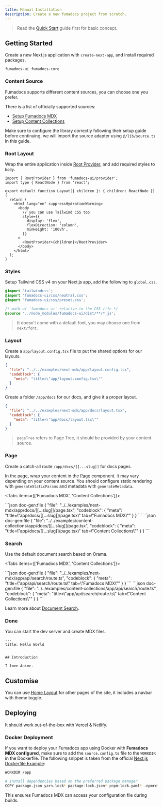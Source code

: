 ```yaml
---
title: Manual Installation
description: Create a new fumadocs project from scratch.
---
```


> Read the [Quick Start](/docs) guide first for basic concept.

## Getting Started

Create a new Next.js application with `create-next-app`, and install required packages.

```mdx
fumadocs-ui fumadocs-core
```

### Content Source

Fumadocs supports different content sources, you can choose one you prefer.

There is a list of officially supported sources:

- [Setup Fumadocs MDX](/docs/mdx)
- [Setup Content Collections](/docs/headless/content-collections)

Make sure to configure the library correctly following their setup guide before continuing, we will import the source adapter using `@/lib/source.ts` in this guide.

### Root Layout

Wrap the entire application inside [Root Provider](/docs/layouts/root-provider), and add required styles to `body`.

```tsx
import { RootProvider } from 'fumadocs-ui/provider';
import type { ReactNode } from 'react';

export default function Layout({ children }: { children: ReactNode }) {
  return (
    <html lang="en" suppressHydrationWarning>
      <body
        // you can use Tailwind CSS too
        style={{
          display: 'flex',
          flexDirection: 'column',
          minHeight: '100vh',
        }}
      >
        <RootProvider>{children}</RootProvider>
      </body>
    </html>
  );
}
```

### Styles

Setup Tailwind CSS v4 on your Next.js app, add the following to `global.css`.

```css title="Tailwind CSS"
@import 'tailwindcss';
@import 'fumadocs-ui/css/neutral.css';
@import 'fumadocs-ui/css/preset.css';

/* path of `fumadocs-ui` relative to the CSS file */
@source '../node_modules/fumadocs-ui/dist/**/*.js';
```

> It doesn't come with a default font, you may choose one from `next/font`.

### Layout

Create a `app/layout.config.tsx` file to put the shared options for our layouts.

```json doc-gen:file
{
  "file": "../../examples/next-mdx/app/layout.config.tsx",
  "codeblock": {
    "meta": "title=\"app/layout.config.tsx\""
  }
}
```

Create a folder `/app/docs` for our docs, and give it a proper layout.

```json doc-gen:file
{
  "file": "../../examples/next-mdx/app/docs/layout.tsx",
  "codeblock": {
    "meta": "title=\"app/docs/layout.tsx\""
  }
}
```

> `pageTree` refers to Page Tree, it should be provided by your content source.

### Page

Create a catch-all route `/app/docs/[[...slug]]` for docs pages.

In the page, wrap your content in the [Page](/docs/layouts/page) component.
It may vary depending on your content source. You should configure static rendering with `generateStaticParams` and metadata with `generateMetadata`.

<Tabs items={['Fumadocs MDX', 'Content Collections']}>

<Tab value='Fumadocs MDX'>
```json doc-gen:file
{
  "file": "../../examples/next-mdx/app/docs/[[...slug]]/page.tsx",
  "codeblock": {
    "meta": "title=\"app/docs/[[...slug]]/page.tsx\" tab=\"Fumadocs MDX\""
  }
}
```
</Tab>

<Tab value='Content Collections'>
```json doc-gen:file
{
  "file": "../../examples/content-collections/app/docs/[[...slug]]/page.tsx",
  "codeblock": {
    "meta": "title=\"app/docs/[[...slug]]/page.tsx\" tab=\"Content Collections\""
  }
}
```
</Tab>

</Tabs>

### Search

Use the default document search based on Orama.

<Tabs items={['Fumadocs MDX', 'Content Collections']}>

<Tab value='Fumadocs MDX'>
```json doc-gen:file
{
  "file": "../../examples/next-mdx/app/api/search/route.ts",
  "codeblock": {
    "meta": "title=\"app/api/search/route.ts\" tab=\"Fumadocs MDX\""
  }
}
```
</Tab>

<Tab value='Content Collections'>
```json doc-gen:file
{
  "file": "../../examples/content-collections/app/api/search/route.ts",
  "codeblock": {
    "meta": "title=\"app/api/search/route.ts\" tab=\"Content Collections\""
  }
}
```
</Tab>

</Tabs>

Learn more about [Document Search](/docs/headless/search).

### Done

You can start the dev server and create MDX files.

```mdx title="content/docs/index.mdx"
---
title: Hello World
---

## Introduction

I love Anime.
```

## Customise

You can use [Home Layout](/docs/layouts/home-layout) for other pages of the site, it includes a navbar with theme toggle.

## Deploying

It should work out-of-the-box with Vercel & Netlify.

### Docker Deployment

If you want to deploy your Fumadocs app using Docker with **Fumadocs MDX configured**, make sure to add the `source.config.ts` file to the `WORKDIR` in the Dockerfile.
The following snippet is taken from the official [Next.js Dockerfile Example](https://github.com/vercel/next.js/blob/canary/examples/with-docker/Dockerfile):

```zsh title="Dockerfile"
WORKDIR /app

# Install dependencies based on the preferred package manager
COPY package.json yarn.lock* package-lock.json* pnpm-lock.yaml* .npmrc* source.config.ts ./
```

This ensures Fumadocs MDX can access your configuration file during builds.
